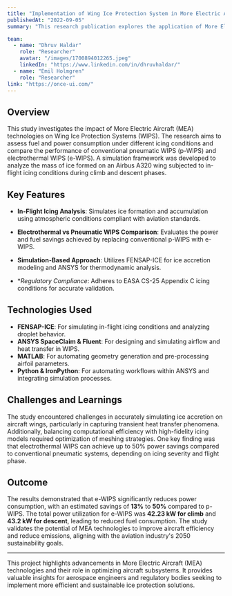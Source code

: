 ```yaml
---
title: "Implementation of Wing Ice Protection System in More Electric Aircraft"
publishedAt: "2022-09-05"
summary: "This research publication explores the application of More Electric Aircraft (MEA) technologies in Wing Ice Protection Systems (WIPS). By analyzing fuel and power consumption under different icing conditions, the study demonstrates how electrothermal WIPS can significantly improve efficiency compared to conventional pneumatic systems."

team:
  - name: "Dhruv Haldar"
    role: "Researcher"
    avatar: "/images/1700894012265.jpeg"
    linkedIn: "https://www.linkedin.com/in/dhruvhaldar/"
  - name: "Emil Holmgren"
    role: "Researcher"
link: "https://once-ui.com/"
---
```


## Overview

This study investigates the impact of More Electric Aircraft (MEA) technologies on Wing Ice Protection Systems (WIPS). The research aims to assess fuel and power consumption under different icing conditions and compare the performance of conventional pneumatic WIPS (p-WIPS) and electrothermal WIPS (e-WIPS). A simulation framework was developed to analyze the mass of ice formed on an Airbus A320 wing subjected to in-flight icing conditions during climb and descent phases.

## Key Features

- **In-Flight Icing Analysis**: Simulates ice formation and accumulation using atmospheric conditions compliant with aviation standards.

- **Electrothermal vs Pneumatic WIPS Comparison**: Evaluates the power and fuel savings achieved by replacing conventional p-WIPS with e-WIPS.

- **Simulation-Based Approach**: Utilizes FENSAP-ICE for ice accretion modeling and ANSYS for thermodynamic analysis.

- **Regulatory Compliance*: Adheres to EASA CS-25 Appendix C icing conditions for accurate validation.

## Technologies Used

- **FENSAP-ICE**: For simulating in-flight icing conditions and analyzing droplet behavior.
- **ANSYS SpaceClaim & Fluent**: For designing and simulating airflow and heat transfer in WIPS.
- **MATLAB**: For automating geometry generation and pre-processing airfoil parameters.
- **Python & IronPython**: For automating workflows within ANSYS and integrating simulation processes.


## Challenges and Learnings

The study encountered challenges in accurately simulating ice accretion on aircraft wings, particularly in capturing transient heat transfer phenomena. Additionally, balancing computational efficiency with high-fidelity icing models required optimization of meshing strategies. One key finding was that electrothermal WIPS can achieve up to 50% power savings compared to conventional pneumatic systems, depending on icing severity and flight phase.

## Outcome

The results demonstrated that e-WIPS significantly reduces power consumption, with an estimated savings of **13%** to **50%** compared to p-WIPS. The total power utilization for e-WIPS was **42.23 kW for climb** and **43.2 kW for descent**, leading to reduced fuel consumption. The study validates the potential of MEA technologies to improve aircraft efficiency and reduce emissions, aligning with the aviation industry's 2050 sustainability goals.

---

This project highlights advancements in More Electric Aircraft (MEA) technologies and their role in optimizing aircraft subsystems. It provides valuable insights for aerospace engineers and regulatory bodies seeking to implement more efficient and sustainable ice protection solutions.